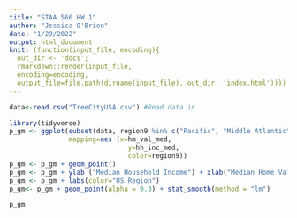 ```yaml
---
title: "STAA 566 HW 1"
author: "Jessica O'Brien"
date: "1/29/2022"
output: html_document
knit: (function(input_file, encoding){
  out_dir <- 'docs'; 
  rmarkdown::render(input_file,
  encoding=encoding,
  output_file=file.path(dirname(input_file), out_dir, 'index.html'))})
---
```

```r
data<-read.csv("TreeCityUSA.csv") #Read data in
```

```r
library(tidyverse)
p_gm <- ggplot(subset(data, region9 %in% c("Pacific", "Middle Atlantic")),
               mapping=aes (x=hm_val_med,
                              y=hh_inc_med,
                              color=region9))
p_gm <- p_gm + geom_point()
p_gm <- p_gm + ylab ("Median Household Income") + xlab("Median Home Value")+scale_x_continuous(labels = scales::dollar_format())+ scale_y_continuous(labels=scales::dollar_format()) + ggtitle("Median Household Income by Home Value")
p_gm <- p_gm + labs(color="US Region")
p_gm<- p_gm + geom_point(alpha = 0.3) + stat_smooth(method = "lm")

p_gm
```

